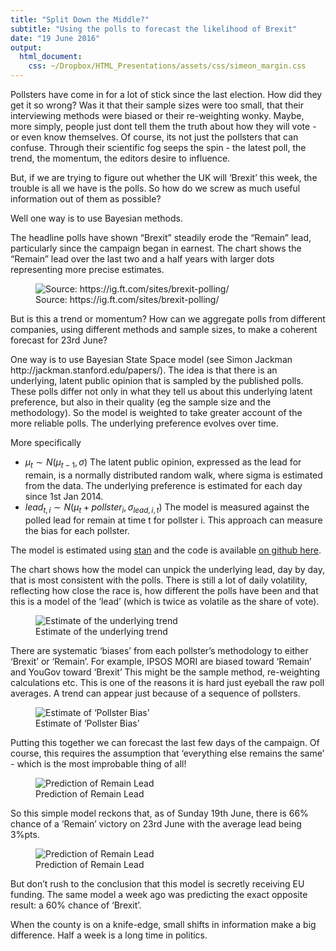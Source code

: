 ```yaml
---
title: "Split Down the Middle?"
subtitle: "Using the polls to forecast the likelihood of Brexit"
date: "19 June 2016"
output:
  html_document:
    css: ~/Dropbox/HTML_Presentations/assets/css/simeon_margin.css
---
```




Pollsters have come in for a lot of stick since the last election.  How did they get it so wrong?  Was it that their sample sizes were too small, that their interviewing methods were biased or their re-weighting wonky.  Maybe, more simply, people just dont tell them the truth about how they will vote - or even know themselves.  Of course, its not just the pollsters that can confuse.  Through their scientific fog seeps the spin - the latest poll, the trend, the momentum, the editors desire to influence.

But, if we are trying to figure out whether the UK will 'Brexit' this week, the trouble is all we have is the polls.  So how do we screw as much useful information out of them as possible?

Well one way is to use Bayesian methods.  

The headline polls have shown "Brexit" steadily erode the "Remain" lead, particularly since the campaign began in earnest.  The chart shows the "Remain" lead over the last two and a half years with larger dots representing more precise estimates.

![Source: https://ig.ft.com/sites/brexit-polling/](../images/raw_polls.png)

But is this a trend or momentum?  How can we aggregate polls from different companies, using different methods and sample sizes, to make a coherent forecast for 23rd June?

One way is to use Bayesian State Space model (see Simon Jackman http://jackman.stanford.edu/papers/).  The idea is that there is an underlying, latent public opinion that is sampled by the published polls.  These polls differ not only in what they tell us about this underlying latent preference, but also in their quality (eg the sample size and the methodology). So the model is weighted to take greater account of the more reliable polls. The underlying preference evolves over time.

More specifically

- $\mu_{t} \sim N(\mu_{t-1},\sigma)$ The latent public opinion, expressed as the lead for remain, is a normally distributed random walk, where sigma is estimated from the data.  The underlying preference is estimated for each day since 1st Jan 2014.
- $lead_{t,i} \sim N(\mu_{t} + pollster_{i}, \sigma_{lead, i,t})$ The model is measured against the polled lead for remain at time t for pollster i.  This approach can measure the bias for each pollster.

The model is estimated using [stan](http://mc-stan.org/) and the code is available [on github here](https://github.com/simeond/Brexit).

The chart shows how the model can unpick the underlying lead, day by day, that is most consistent with the polls.  There is still a lot of daily volatility, reflecting how close the race is, how different the polls have been and that this is a model of the 'lead' (which is twice as volatile as the share of vote).

![Estimate of the underlying trend](../images/bayesian_ss.png)

There are systematic 'biases' from each pollster's methodology to either 'Brexit' or 'Remain'. For example, IPSOS MORI are biased toward 'Remain' and YouGov toward 'Brexit' This might be the sample method, re-weighting calculations etc.  This is one of the reasons it is hard just eyeball the raw poll averages.  A trend can appear just because of a sequence of pollsters.

![Estimate of 'Pollster Bias'](../images/pollster_bias.png)

Putting this together we can forecast the last few days of the campaign.  Of course, this requires the assumption that 'everything else remains the same' - which is the most improbable thing of all!

![Prediction of Remain Lead](../images/bayesian_prediction.png)

So this simple model reckons that, as of Sunday 19th June, there is 66% chance of a 'Remain' victory on 23rd June with the average lead being 3%pts.  

![Prediction of Remain Lead](../images/remain_probability.png)

But don't rush to the conclusion that this model is secretly receiving EU funding.  The same model a week ago was predicting the exact opposite result: a 60% chance of 'Brexit'.

When the county is on a knife-edge, small shifts in information make a big difference.  Half a week is a long time in politics.
